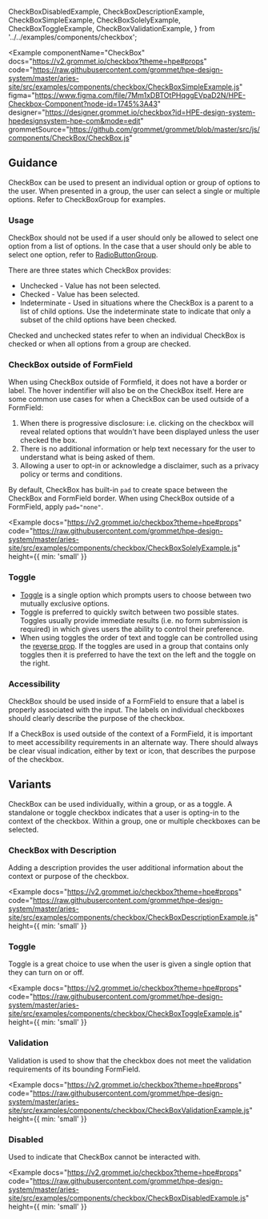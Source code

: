   CheckBoxDisabledExample,
  CheckBoxDescriptionExample,
  CheckBoxSimpleExample,
  CheckBoxSolelyExample,
  CheckBoxToggleExample,
  CheckBoxValidationExample,
} from '../../examples/components/checkbox';

<Example
  componentName="CheckBox"
  docs="https://v2.grommet.io/checkbox?theme=hpe#props"
  code="https://raw.githubusercontent.com/grommet/hpe-design-system/master/aries-site/src/examples/components/checkbox/CheckBoxSimpleExample.js"
  figma="https://www.figma.com/file/7Mm1xDBTOtPHqggEVpaD2N/HPE-Checkbox-Component?node-id=1745%3A43"
  designer="https://designer.grommet.io/checkbox?id=HPE-design-system-hpedesignsystem-hpe-com&mode=edit"
  grommetSource="https://github.com/grommet/grommet/blob/master/src/js/components/CheckBox/CheckBox.js"
>
  <CheckBoxSimpleExample />
</Example>

## Guidance

CheckBox can be used to present an individual option or group of options to the user. When presented in a group, the user can select a single or multiple options. Refer to CheckBoxGroup for examples.

### Usage

CheckBox should not be used if a user should only be allowed to select one option from a list of options. In the case that a user should only be able to select one option, refer to [RadioButtonGroup](/components/radiobuttongroup).

There are three states which CheckBox provides:

- Unchecked - Value has not been selected.
- Checked - Value has been selected.
- Indeterminate - Used in situations where the CheckBox is a parent to a list of child options. Use the indeterminate state to indicate that only a subset of the child options have been checked.

Checked and unchecked states refer to when an individual CheckBox is checked or when all options from a group are checked.

### CheckBox outside of FormField

When using CheckBox outside of Formfield, it does not have a border or label. The hover indentifier will also be on the CheckBox itself.
Here are some common use cases for when a CheckBox can be used outside of a FormField:
1. When there is progressive disclosure: i.e. clicking on the checkbox will reveal related options that wouldn't have been displayed unless the user checked the box.
2. There is no additional information or help text necessary for the user to understand what is being asked of them.
3. Allowing a user to opt-in or acknowledge a disclaimer, such as a privacy policy or terms and conditions.

By default, CheckBox has built-in `pad` to create space between the CheckBox and FormField border. When using CheckBox outside of a FormField, apply `pad="none"`.

<Example
  docs="https://v2.grommet.io/checkbox?theme=hpe#props"
  code="https://raw.githubusercontent.com/grommet/hpe-design-system/master/aries-site/src/examples/components/checkbox/CheckBoxSolelyExample.js"
  height={{ min: 'small' }}
>
  <CheckBoxSolelyExample />
</Example>

### Toggle

- [Toggle](#toggle) is a single option which prompts users to choose between two mutually exclusive options.
- Toggle is preferred to quickly switch between two possible states. Toggles usually provide immediate results (i.e. no form submission is required) in which gives users the ability to control their preference.
- When using toggles the order of text and toggle can be controlled using the [reverse prop](https://v2.grommet.io/checkbox?theme=hpe#reverse). If the toggles
  are used in a group that contains only toggles then it is preferred to have the text on the left and the toggle on the right.

### Accessibility

CheckBox should be used inside of a FormField to ensure that a label is properly associated with the input. The labels on individual checkboxes should clearly describe the purpose of the checkbox.

If a CheckBox is used outside of the context of a FormField, it is important to meet accessibility requirements in an alternate way. There should always be clear visual indication, either by text or icon, that describes the purpose of the checkbox.

## Variants

CheckBox can be used individually, within a group, or as a toggle. A standalone or toggle checkbox indicates that a user is opting-in to the context of the checkbox. Within a group, one or multiple checkboxes can be selected.

### CheckBox with Description

Adding a description provides the user additional information about the context or purpose of the checkbox.

<Example
  docs="https://v2.grommet.io/checkbox?theme=hpe#props"
  code="https://raw.githubusercontent.com/grommet/hpe-design-system/master/aries-site/src/examples/components/checkbox/CheckBoxDescriptionExample.js"
  height={{ min: 'small' }}
>
  <CheckBoxDescriptionExample />
</Example>

### Toggle

Toggle is a great choice to use when the user is given a single option that they can turn on or off.

<Example
  docs="https://v2.grommet.io/checkbox?theme=hpe#props"
  code="https://raw.githubusercontent.com/grommet/hpe-design-system/master/aries-site/src/examples/components/checkbox/CheckBoxToggleExample.js"
  height={{ min: 'small' }}
>
  <CheckBoxToggleExample />
</Example>

### Validation

Validation is used to show that the checkbox does not meet the validation requirements of its bounding FormField.

<Example
  docs="https://v2.grommet.io/checkbox?theme=hpe#props"
  code="https://raw.githubusercontent.com/grommet/hpe-design-system/master/aries-site/src/examples/components/checkbox/CheckBoxValidationExample.js"
  height={{ min: 'small' }}
>
  <CheckBoxValidationExample />
</Example>

### Disabled

Used to indicate that CheckBox cannot be interacted with.

<Example
  docs="https://v2.grommet.io/checkbox?theme=hpe#props"
  code="https://raw.githubusercontent.com/grommet/hpe-design-system/master/aries-site/src/examples/components/checkbox/CheckBoxDisabledExample.js"
  height={{ min: 'small' }}
>
  <CheckBoxDisabledExample />
</Example>
